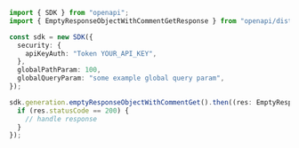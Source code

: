 ```typescript showLineNumbers copy filename="Empty Response Object With Comment Get usage example"
import { SDK } from "openapi";
import { EmptyResponseObjectWithCommentGetResponse } from "openapi/dist/sdk/models/operations";

const sdk = new SDK({
  security: {
    apiKeyAuth: "Token YOUR_API_KEY",
  },
  globalPathParam: 100,
  globalQueryParam: "some example global query param",
});

sdk.generation.emptyResponseObjectWithCommentGet().then((res: EmptyResponseObjectWithCommentGetResponse) => {
  if (res.statusCode == 200) {
    // handle response
  }
});
```
